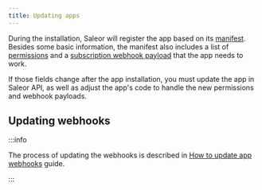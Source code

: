 ```yaml
---
title: Updating apps
---
```


During the installation, Saleor will register the app based on its [manifest](developer/extending/apps/architecture/manifest.mdx). Besides some basic information, the manifest also includes a list of [permissions](developer/permissions.mdx#app-permissions) and a [subscription webhook payload](/developer/extending/webhooks/subscription-webhook-payloads.mdx) that the app needs to work.

If those fields change after the app installation, you must update the app in Saleor API, as well as adjust the app's code to handle the new permissions and webhook payloads.

## Updating webhooks

:::info

The process of updating the webhooks is described in [How to update app webhooks](developer/extending/apps/updating-app-webhooks.mdx) guide.

:::
